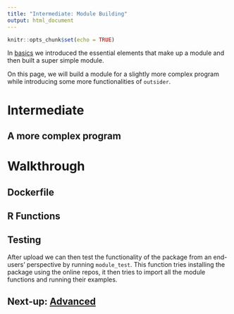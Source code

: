 ```yaml
---
title: "Intermediate: Module Building"
output: html_document
---
```


```r
knitr::opts_chunk$set(echo = TRUE)
```

In [basics](https://antonellilab.github.io/outsider.devtools/articles/intermediate.html)
we introduced the essential elements that make up a module and then built a
super simple module.

On this page, we will build a module for a slightly more complex program while
introducing some more functionalities of `outsider`.

# Intermediate

## A more complex program




# Walkthrough

## Dockerfile


## R Functions


## Testing

After upload we can then test the functionality of the package from an
end-users' perspective by running `module_test`. This function tries installing
the package using the online repos, it then tries to import all the module
functions and running their examples.

## Next-up: [Advanced](/articles/advanced.html)


